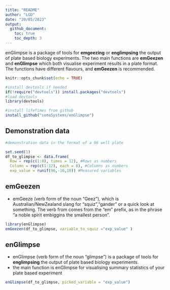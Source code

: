 ```yaml
---
title: "README"
author: "LGD"
date: "20/05/2023"
output:
  github_document:
    toc: true
    toc_depth: 3
---
```


enGlimpse is a package of tools for **emgeezing** or **englimpsing** the output of plate based biology experiments. 
The two main functions are **emGeezen** and **enGlimpse** which both visualise experiment results in a plate format. The functions have different flavours, and **emGeezen** is recommended.

```r
knitr::opts_chunk$set(echo = TRUE)
```

```r

#install devtools if needed
if(!require("devtools")) install.packages("devtools")
#load devtools
library(devtools)

#install lifeTimes from github
install_github("somaSystems/enGlimpse")

```




## Demonstration data
```r
#demonstration data in the format of a 96 well plate

set.seed(1)
df_to_glimpse <- data.frame(
  Row = rep(c(1:8), times = 12), #Rows as numbers
  Column = rep(c(1:12), each = 8), #Columns as numbers 
  exp_value = runif(96,-10,10)) #Measured variables

```

## emGeezen
- emGeeze (verb form of the noun "Geez"), which is Australian/NewZealand slang for "squiz","gander" or a quick look at something. The verb from comes from the "em" prefix, as in the phrase "a noble spirit embiggins the smallest person". 


```r

library(enGlimpse)
emGeezen(df_to_glimpse, variable_to_squiz ="exp_value" )

```

## enGlimpse
- enGlimpse (verb form of the noun "glimpse") is a package of tools for **englimpsing** the output of plate based biology experiments.  
- the main function is enGlimpse for visualising summary statistics of your plate based experiment

```r
enGlimpse(df_to_glimpse, picked_variable = "exp_value")
```

